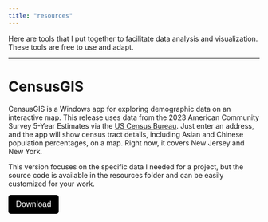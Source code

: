 ```yaml
---
title: "resources"
---
```


Here are tools that I put together to facilitate data analysis and visualization. These tools are free to use and adapt. 

---

# CensusGIS
CensusGIS is a Windows app for exploring demographic data on an interactive map. This release uses data from the 2023 American Community Survey 5-Year Estimates via the [US Census Bureau](https://data.census.gov/table/ACSDP5Y2023.DP05?q=DP05). Just enter an address, and the app will show census tract details, including Asian and Chinese population percentages, on a map. Right now, it covers New Jersey and New York. 

This version focuses on the specific data I needed for a project, but the source code is available in the resources folder and can be easily customized for your work.

<a href="https://github.com/lzhen4/myomyrus/releases/download/v.1.0.0/CensusGIS_setup-1.0.0.exe" download>
  <button style="background-color: #000000; color: white; padding: 10px 15px; border: none; border-radius: 5px; font-size: 16px; cursor: pointer;">
    Download
  </button>
</a>
